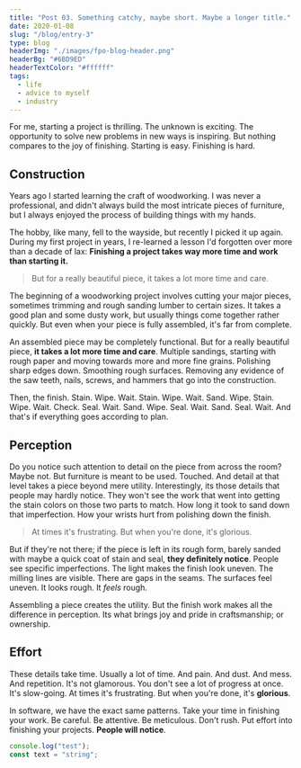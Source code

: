 ```yaml
---
title: "Post 03. Something catchy, maybe short. Maybe a longer title."
date: 2020-01-08
slug: "/blog/entry-3"
type: blog
headerImg: "./images/fpo-blog-header.png"
headerBg: "#6BD9ED"
headerTextColor: "#ffffff"
tags:
  - life
  - advice to myself
  - industry
---
```


<p class="excerpt">
  For me, starting a project is thrilling. The unknown is exciting. The
  opportunity to solve new problems in new ways is inspiring. But nothing
  compares to the joy of finishing. Starting is easy. Finishing is hard.
</p>

## Construction

Years ago I started learning the craft of woodworking. I was never a professional, and didn't always build the most intricate pieces of furniture, but I always enjoyed the process of building things with my hands.

The hobby, like many, fell to the wayside, but recently I picked it up again. During my first project in years, I re-learned a lesson I'd forgotten over more than a decade of lax: **Finishing a project takes way more time and work than starting it.**

<blockquote class="pullquote qr">
  But for a really beautiful piece, it takes a lot more time and care.
</blockquote>

The beginning of a woodworking project involves cutting your major pieces, sometimes trimming and rough sanding lumber to certain sizes. It takes a good plan and some dusty work, but usually things come together rather quickly. But even when your piece is fully assembled, it's far from complete.

An assembled piece may be completely functional. But for a really beautiful piece, **it takes a lot more time and care**. Multiple sandings, starting with rough paper and moving towards more and more fine grains. Polishing sharp edges down. Smoothing rough surfaces. Removing any evidence of the saw teeth, nails, screws, and hammers that go into the construction.

Then, the finish. Stain. Wipe. Wait. Stain. Wipe. Wait. Sand. Wipe. Stain. Wipe. Wait. Check. Seal. Wait. Sand. Wipe. Seal. Wait. Sand. Seal. Wait. And that's if everything goes according to plan.

## Perception

Do you notice such attention to detail on the piece from across the room? Maybe not. But furniture is meant to be used. Touched. And detail at that level takes a piece beyond mere utility. Interestingly, its those details that people may hardly notice. They won't see the work that went into getting the stain colors on those two parts to match. How long it took to sand down that imperfection. How your wrists hurt from polishing down the finish.

<blockquote class="pullquote ql">
  At times it's frustrating. But when you're done, it's glorious.
</blockquote>

But if they're not there; if the piece is left in its rough form, barely sanded with maybe a quick coat of stain and seal, **they definitely notice**. People see specific imperfections. The light makes the finish look uneven. The milling lines are visible. There are gaps in the seams. The surfaces feel uneven. It looks rough. It _feels_ rough.

Assembling a piece creates the utility. But the finish work makes all the difference in perception. Its what brings joy and pride in craftsmanship; or ownership.

## Effort

These details take time. Usually a lot of time. And pain. And dust. And mess. And repetition. It's not glamorous. You don't see a lot of progress at once. It's slow-going. At times it's frustrating. But when you're done, it's **glorious**.

In software, we have the exact same patterns. Take your time in finishing your work. Be careful. Be attentive. Be meticulous. Don't rush. Put effort into finishing your projects. **People will notice**.

```javascript
console.log("test");
const text = "string";
```
